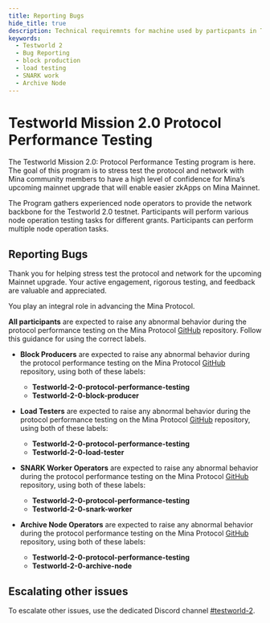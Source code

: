 ```yaml
---
title: Reporting Bugs
hide_title: true
description: Technical requiremnts for machine used by particpants in Testworld 2.0
keywords:
  - Testworld 2
  - Bug Reporting
  - block production
  - load testing
  - SNARK work
  - Archive Node
---
```


# Testworld Mission 2.0 Protocol Performance Testing
The Testworld Mission 2.0: Protocol Performance Testing program is here. The goal of this program is to stress test the protocol and network with Mina community members to have a high level of confidence for Mina’s upcoming mainnet upgrade that will enable easier zkApps on Mina Mainnet.

The Program gathers experienced node operators to provide the network backbone for the Testworld 2.0 testnet. Participants will perform various node operation testing tasks for different grants. Participants can perform multiple node operation tasks.

## Reporting Bugs

Thank you for helping stress test the protocol and network for the upcoming Mainnet upgrade. Your active engagement, rigorous testing, and feedback are valuable and appreciated. 

You play an integral role in advancing the Mina Protocol. 

**All participants** are expected to raise any abnormal behavior during the protocol performance testing on the Mina Protocol [GitHub](https://github.com/MinaProtocol/mina/issues?q=is%3Aopen+label%3ATestworld-2-0-protocol-performance-testing%2CTestworld-2-0-block-producer%2CTestworld-2-0-load-tester%2CTestworld-2-0-snark-worker%2CTestworld-2-0-archive-node+) repository. Follow this guidance for using the correct labels.

- **Block Producers** are expected to raise any abnormal behavior during the protocol performance testing on the Mina Protocol [GitHub](https://github.com/MinaProtocol/mina/issues?q=is%3Aopen+label%3ATestworld-2-0-protocol-performance-testing%2CTestworld-2-0-block-producer%2CTestworld-2-0-load-tester%2CTestworld-2-0-snark-worker%2CTestworld-2-0-archive-node+) repository, using both of these labels:

    - **Testworld-2-0-protocol-performance-testing** 
    - **Testworld-2-0-block-producer**

- **Load Testers** are expected to raise any abnormal behavior during the protocol performance testing on the Mina Protocol [GitHub](https://github.com/MinaProtocol/mina/issues?q=is%3Aopen+label%3ATestworld-2-0-protocol-performance-testing%2CTestworld-2-0-block-producer%2CTestworld-2-0-load-tester%2CTestworld-2-0-snark-worker%2CTestworld-2-0-archive-node+) repository, using both of these labels:

    - **Testworld-2-0-protocol-performance-testing**
    - **Testworld-2-0-load-tester**

- **SNARK Worker Operators** are expected to raise any abnormal behavior during the protocol performance testing on the Mina Protocol [GitHub](https://github.com/MinaProtocol/mina/issues?q=is%3Aopen+label%3ATestworld-2-0-protocol-performance-testing%2CTestworld-2-0-block-producer%2CTestworld-2-0-load-tester%2CTestworld-2-0-snark-worker%2CTestworld-2-0-archive-node+) repository, using both of these labels:

    - **Testworld-2-0-protocol-performance-testing**
    - **Testworld-2-0-snark-worker**

- **Archive Node Operators** are expected to raise any abnormal behavior during the protocol performance testing on the Mina Protocol [GitHub](https://github.com/MinaProtocol/mina/issues?q=is%3Aopen+label%3ATestworld-2-0-protocol-performance-testing%2CTestworld-2-0-block-producer%2CTestworld-2-0-load-tester%2CTestworld-2-0-snark-worker%2CTestworld-2-0-archive-node+) repository, using both of these labels:

    - **Testworld-2-0-protocol-performance-testing**
    - **Testworld-2-0-archive-node**

## Escalating other issues

To escalate other issues, use the dedicated Discord channel [#testworld-2](https://discord.com/channels/484437221055922177/1103364666517901342).
